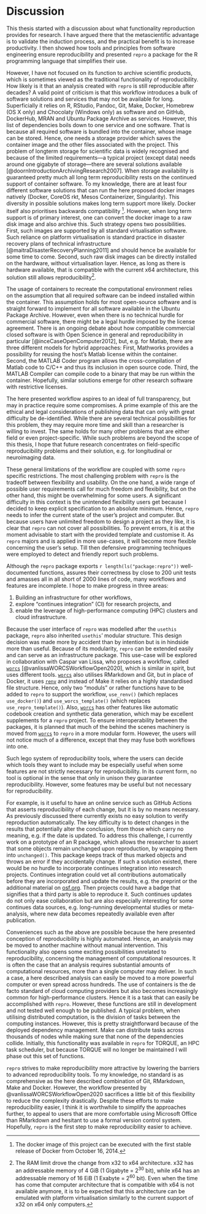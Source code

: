 # Discussion

This thesis started with a discussion about what functionality reproduction provides for research.
I have argued there that the metascientific advantage is to validate the induction process, and the practical benefit is to increase productivity.
I then showed how tools and principles from software engineering ensure reproducibility and presented `repro` a package for the R programming language that simplifies their use.

However, I have not focused on its function to archive scientific products, which is sometimes viewed as the traditional functionality of reproducibility.
How likely is it that an analysis created with `repro` is still reproducible after decades?
A valid point of criticism is that this workflow introduces a bulk of software solutions and services that may not be available for long.
Superficially it relies on R, RStudio, Pandoc, Git, Make, Docker, Homebrew (OS X only) and Chocolaty (Windows only) as software and on GitHub, DockerHub, MRAN and Ubuntu Package Archive as services.
However, this list of dependencies boils down to one service and one software.
That is because all required software is bundled into the container, whose image can be stored.
Hence, one needs a storage provider which saves the container image and the other files associated with the project.
This problem of longterm storage for scientific data is widely recognised and because of the limited requirements---a typical project (except data) needs around one gigabyte of storage---there are several solutions available [@doornIntroductionArchivingResearch2007].
When storage availability is guaranteed pretty much all long term reproducibility rests on the continued support of container software.
To my knowledge, there are at least four different software solutions that can run the here proposed docker images natively (Docker, CoreOS rkt, Mesos Containerizer, Singularity).
This diversity in possible solutions makes long term support more likely.  Docker itself also prioritises backwards compatibility [^olddocker].
However, when long term support is of primary interest, one can convert the docker image to a raw disk image and also archive this.
Such strategy opens two possibilities.
First, such images are supported by all standard virtualisation software. 
Such reliance on platform virtualisation is standard practice in disaster recovery plans of technical infrastructure [@maitraDisasterRecoveryPlanning2011] and should hence be available for some time to come.
Second, such raw disk images can be directly installed on the hardware, without virtualisation layer.
Hence, as long as there is hardware available, that is compatible with the current x64 architecture, this solution still allows reproducibility[^ram].

[^olddocker]: The docker image of this project can be executed with the first stable release of Docker from October 16, 2014.
[^ram]: The RAM limit drove the change from x32 to x64 architecture. x32 has an addressable memory of 4 GiB (1 Gigabyte = $2^{30}$ bit), while x64 has an addressable memory of 16 EiB (1 Exabyte  = $2^{60}$ bit). Even when the time has come that computer architecture that is compatible with x64 is not available anymore, it is to be expected that this architecture can be emulated with platform virtualisation similarly to the current support of x32 on x64 only computers.

The usage of containers to recreate the computational environment relies on the assumption that all required software can be indeed installed within the container.
This assumption holds for most open-source software and is straight forward to implement for all software available in the Ubuntu Package Archive.
However, even when there is no technical hurdle for commercial software, there might be a legal hurdle imposed by the license agreement.
There is an ongoing debate about how compatible commercial closed software is with Open Science in general and reproducibility in particular [@inceCaseOpenComputer2012], but, e.g. for Matlab, there are three different models for hybrid approaches:
First, Mathworks provides a possibility for reusing the host's Matlab license within the container.
Second, the MATLAB Coder program allows the cross-compilation of Matlab code to C/C++ and thus its inclusion in open source code.
Third, the MATLAB Compiler can compile code to a binary that may be run within the container.
Hopefully, similar solutions emerge for other research software with restrictive licenses.

The here presented workflow aspires to an ideal of full transparency, but may in practice require some compromises.
A prime example of this are the ethical and legal considerations of publishing data that can only with great difficulty be de-identified.
While there are several technical possibilities for this problem, they may require more time and skill than a researcher is willing to invest.
The same holds for many other problems that are either field or even project-specific.
While such problems are beyond the scope of this thesis, I hope that future research concentrates on field-specific reproducibility problems and their solution, e.g. for longitudinal or neuroimaging data.

These general limitations of the workflow are coupled with some `repro` specific restrictions.
The most challenging problem with `repro` is the tradeoff between flexibility and usability.
On the one hand, a wide range of possible user requirements call for much freedom and flexibility, but on the other hand, this might be overwhelming for some users.
A significant difficulty in this context is the unintended flexibility users get because I decided to keep explicit specification to an absolute minimum.
Hence, `repro` needs to infer the current state of the user's project and computer.
But because users have unlimited freedom to design a project as they like, it is clear that `repro` can not cover all possibilities.
To prevent errors, it is at the moment advisable to start with the provided template and customise it.
As `repro` majors and is applied in more use-cases, it will become more flexible concerning the user's setup.
Till then defensive programming techniques were employed to detect and friendly report such problems.

Although the `repro` package exports `r length(ls("package:repro"))` well-documented functions, assures their correctness by close to 200 unit tests and amasses all in all short of 2000 lines of code, many workflows and features are incomplete.
I hope to make progress in three areas:

1. Building an infrastructure for other workflows,
2. explore "continues integration" (CI) for research projects, and
3. enable the leverage of high-performance computing (HPC) clusters and cloud infrastructure.

Because the user interface of `repro` was modelled after the `usethis` package, `repro` also inherited `usethis`' modular structure.
This design decision was made more by accident than by intention but is in hindside more than useful.
Because of its modularity, `repro` can be extended easily and can serve as an infrastructure package.
This use-case will be explored in collaboration with Caspar van Lissa, who proposes a workflow, called [`worcs`](https://cjvanlissa.github.io/worcs/) [@vanlissaWORCSWorkflowOpen2020], which is similar in spirit, but uses different tools.
[`worcs`](https://cjvanlissa.github.io/worcs/) also utilises RMarkdown and Git, but in place of Docker, it uses [`renv`](https://rstudio.github.io/renv/articles/renv.html) and instead of Make it relies on a highly standardised file structure.
Hence, only two "moduls" or rather functions have to be added to `repro` to support the workflow, `use_renv()` (which replaces `use_docker()`) and `use_worcs_template()` (which replaces `use_repro_template()`).
Also, [`worcs`](https://cjvanlissa.github.io/worcs/) has other features like automatic codebook creation and synthetic data generation, which may be excellent supplements for a `repro` project.
To ensure interoperability between the packages, it is planned that much of the behind the scenes machinery is moved from [`worcs`](https://cjvanlissa.github.io/worcs/) to `repro` in a more modular form.
However, the users will not notice much of a difference, except that they may fuse both workflows into one.

Such lego system of reproducibility tools, where the users can decide which tools they want to include may be especially useful when some features are not strictly necessary for reproducibility.
In its current form, no tool is optional in the sense that only in unison they guarantee reproducibility.
However, some features may be useful but not necessary for reproducibility.

For example, is it useful to have an online service such as GitHub Actions that asserts reproducibility of each change, but it is by no means necessary.
As previously discussed there currently exists no easy solution to verify reproduction automatically.
The key difficulty is to detect changes in the results that potentially alter the conclusion, from those which carry no meaning, e.g. if the date is updated.
To address this challenge, I currently work on a prototype of an R package, which allows the researcher to assert that some objects remain unchanged upon reproduction, by wrapping them into `unchanged()`.
This package keeps track of thus marked objects and throws an error if they accidentally change.
If such a solution existed, there would be no hurdle to incorporate continues integration into research projects.
Continues integration could vet all contributions automatically before they are incorporated and update the results, e.g. the preprint or the additional material on [osf.org](osf.org).
Then projects could have a badge that signifies that a third party is able to reproduce it.
Such continues updates do not only ease collaboration but are also especially interesting for some continues data sources, e.g. long-running developmental studies or meta-analysis, where new data becomes repeatedly available even after publication.

Conveniences such as the above are possible because the here presented conception of reproducibility is highly automated.
Hence, an analysis may be moved to another machine without manual intervention.
This functionality also opens some exciting possibilities unrelated to reproducibility, concerning the management of computational resources.
It is often the case that an analysis requires substantial amounts of computational resources, more than a single computer may deliver.
In such a case, a here described analysis can easily be moved to a more powerful computer or even spread across hundreds.
The use of containers is the de facto standard of cloud computing providers but also becomes increasingly common for high-performance clusters.
Hence it is a task that can easily be accomplished with `repro`.
However, these functions are still in development and not tested well enough to be published.
A typical problem, when utilising distributed computation, is the division of tasks between the computing instances.
However, this is pretty straightforward because of the deployed dependency management.
Make can distribute tasks across thousands of nodes while making sure that none of the dependencies collide.
Initially, this functionality was available in `repro` for TORQUE, an HPC task scheduler, but because TORQUE will no longer be maintained I will phase out this set of functions.

`repro` strives to make reproducibility more attractive by lowering the barriers to advanced reproducibility tools.
To my knowledge, no standard is as comprehensive as the here described combination of Git, RMarkdown, Make and Docker.
However, the workflow presented by @vanlissaWORCSWorkflowOpen2020 sacrifices a little bit of this flexibility to reduce the complexity drastically.
Despite these efforts to make reproducibility easier, I think it is worthwhile to simplify the approaches further, to appeal to users that are more comfortable using Microsoft Office than RMarkdown and hesitant to use a formal version control system.
Hopefully, `repro` is the first step to make reproducibility easier to achieve.


